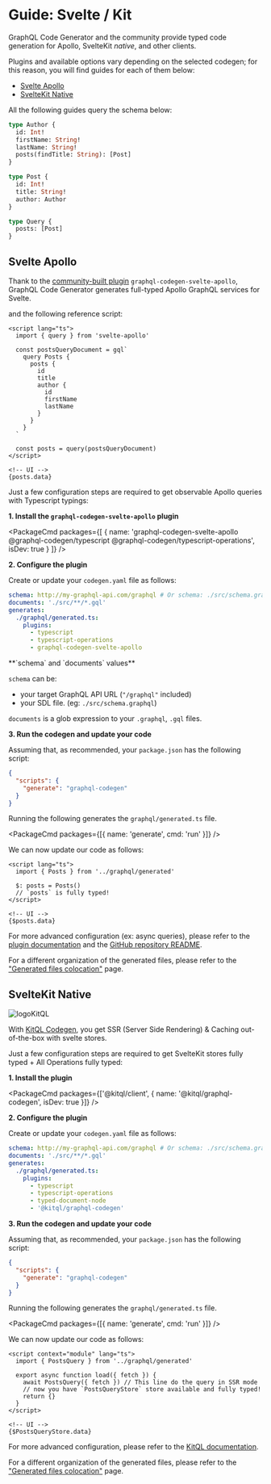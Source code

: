 
# Guide: Svelte / Kit

GraphQL Code Generator and the community provide typed code generation for Apollo, SvelteKit _native_, and other clients.

Plugins and available options vary depending on the selected codegen; for this reason, you will find guides for each of them below:

- [Svelte Apollo](#svelte-apollo)
- [SvelteKit Native](#sveltekit-native)

All the following guides query the schema below:

```graphql filename="schema.graphql"
type Author {
  id: Int!
  firstName: String!
  lastName: String!
  posts(findTitle: String): [Post]
}

type Post {
  id: Int!
  title: String!
  author: Author
}

type Query {
  posts: [Post]
}
```

## Svelte Apollo

Thank to the [community-built plugin](https://github.com/ticruz38/graphql-codegen-svelte-apollo#readme) `graphql-codegen-svelte-apollo`, GraphQL Code Generator generates full-typed Apollo GraphQL services for Svelte.

and the following reference script:

```svelte
<script lang="ts">
  import { query } from 'svelte-apollo'

  const postsQueryDocument = gql`
    query Posts {
      posts {
        id
        title
        author {
          id
          firstName
          lastName
        }
      }
    }
  `

  const posts = query(postsQueryDocument)
</script>

<!-- UI -->
{posts.data}
```

Just a few configuration steps are required to get observable Apollo queries with Typescript typings:

**1. Install the `graphql-codegen-svelte-apollo` plugin**

<PackageCmd
  packages={[
    {
      name: 'graphql-codegen-svelte-apollo @graphql-codegen/typescript @graphql-codegen/typescript-operations',
      isDev: true
    }
  ]}
/>

**2. Configure the plugin**

Create or update your `codegen.yaml` file as follows:

```yaml
schema: http://my-graphql-api.com/graphql # Or schema: ./src/schema.graphql
documents: './src/**/*.gql'
generates:
  ./graphql/generated.ts:
    plugins:
      - typescript
      - typescript-operations
      - graphql-codegen-svelte-apollo
```

<Callout>
**`schema` and `documents` values**

`schema` can be:

- your target GraphQL API URL (`"/graphql"` included)
- your SDL file. (eg: `./src/schema.graphql`)

`documents` is a glob expression to your `.graphql`, `.gql` files.

</Callout>

**3. Run the codegen and update your code**

Assuming that, as recommended, your `package.json` has the following script:

```json
{
  "scripts": {
    "generate": "graphql-codegen"
  }
}
```

Running the following generates the `graphql/generated.ts` file.

<PackageCmd packages={[{ name: 'generate', cmd: 'run' }]} />

We can now update our code as follows:

```svelte
<script lang="ts">
  import { Posts } from '../graphql/generated'

  $: posts = Posts()
  // `posts` is fully typed!
</script>

<!-- UI -->
{$posts.data}
```

For more advanced configuration (ex: async queries), please refer to the [plugin documentation](/plugins/typescript-svelte-apollo) and the [GitHub repository README](https://github.com/ticruz38/graphql-codegen-svelte-apollo).

For a different organization of the generated files, please refer to the ["Generated files colocation"](/docs/advanced/generated-files-colocation) page.

## SvelteKit Native

![logoKitQL](https://raw.githubusercontent.com/jycouet/kitql/main/logo.svg)

With [KitQL Codegen](https://github.com/jycouet/kitql/tree/main/packages/graphql-codegen), you get SSR (Server Side Rendering) & Caching out-of-the-box with svelte stores.

Just a few configuration steps are required to get SvelteKit stores fully typed + All Operations fully typed:

**1. Install the plugin**

<PackageCmd packages={['@kitql/client', { name: '@kitql/graphql-codegen', isDev: true }]} />

**2. Configure the plugin**

Create or update your `codegen.yaml` file as follows:

```yaml
schema: http://my-graphql-api.com/graphql # Or schema: ./src/schema.graphql
documents: './src/**/*.gql'
generates:
  ./graphql/generated.ts:
    plugins:
      - typescript
      - typescript-operations
      - typed-document-node
      - '@kitql/graphql-codegen'
```

**3. Run the codegen and update your code**

Assuming that, as recommended, your `package.json` has the following script:

```json
{
  "scripts": {
    "generate": "graphql-codegen"
  }
}
```

Running the following generates the `graphql/generated.ts` file.

<PackageCmd packages={[{ name: 'generate', cmd: 'run' }]} />

We can now update our code as follows:

```svelte
<script context="module" lang="ts">
  import { PostsQuery } from '../graphql/generated'

  export async function load({ fetch }) {
    await PostsQuery({ fetch }) // This line do the query in SSR mode
    // now you have `PostsQueryStore` store available and fully typed!
    return {}
  }
</script>

<!-- UI -->
{$PostsQueryStore.data}
```

For more advanced configuration, please refer to the [KitQL documentation](https://github.com/jycouet/kitql/tree/main/packages/graphql-codegen).

For a different organization of the generated files, please refer to the ["Generated files colocation"](/docs/advanced/generated-files-colocation) page.
